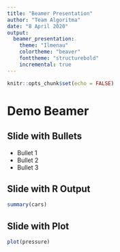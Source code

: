 ```yaml
---
title: "Beamer Presentation"
author: "Team Algoritma"
date: "8 April 2020"
output: 
  beamer_presentation:
    theme: "Ilmenau"
    colortheme: "beaver"
    fonttheme: "structurebold"
    incremental: true
---
```


```r
knitr::opts_chunk$set(echo = FALSE)
```

# Demo Beamer

## Slide with Bullets

- Bullet 1
- Bullet 2
- Bullet 3

## Slide with R Output

```r
summary(cars)
```

## Slide with Plot

```r
plot(pressure)
```

